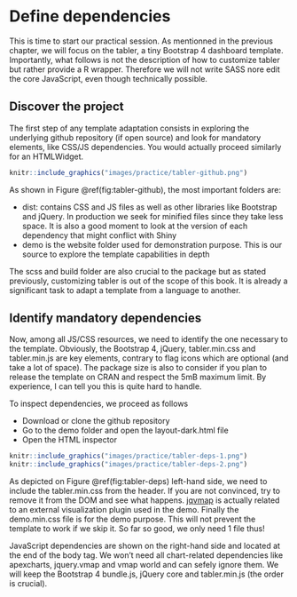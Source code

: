 # Define dependencies {#custom-templates-dependencies}
This is time to start our practical session. As mentionned in the previous chapter, we will focus on the tabler, a tiny Bootstrap 4 dashboard template.
Importantly, what follows is not the description of how to customize tabler but rather provide a R wrapper. Therefore we will not write SASS nore edit the core JavaScript, even though technically possible.

## Discover the project
The first step of any template adaptation consists in exploring the underlying github repository (if open source) and look for mandatory elements, like CSS/JS dependencies. You would actually proceed similarly for an HTMLWidget.

```r
knitr::include_graphics("images/practice/tabler-github.png")
```

As shown in Figure \@ref(fig:tabler-github), the most important folders are:

  - dist: contains CSS and JS files as well as other libraries like Bootstrap and jQuery. In production we seek for minified files since they take less space. It is also a good moment to look at the version of each dependency that might conflict with Shiny 
  - demo is the website folder used for demonstration purpose. This is our source to explore the template capabilities in depth
  
The scss and build folder are also crucial to the package but as stated previously, customizing tabler is out of the scope of this book. It is already a significant task to adapt a template from a language to another.


## Identify mandatory dependencies
Now, among all JS/CSS resources, we need to identify the one necessary to the template. Obviously, the Bootstrap 4, jQuery, tabler.min.css and tabler.min.js are key elements, contrary to flag icons which are optional (and take a lot of space). The package size is also to consider if you plan to release the template on CRAN and respect the 5mB maximum limit. By experience, I can tell you this is quite hard to handle.

To inspect dependencies, we proceed as follows

  - Download or clone the github repository
  - Go to the demo folder and open the layout-dark.html file
  - Open the HTML inspector
  
```r

knitr::include_graphics("images/practice/tabler-deps-1.png")
knitr::include_graphics("images/practice/tabler-deps-2.png")

```

As depicted on Figure \@ref(fig:tabler-deps) left-hand side, we need to include the tabler.min.css from the header. If you are not convinced, try to remove it from the DOM and see what happens. [jqvmap](https://www.10bestdesign.com/jqvmap/) is actually related to an external visualization plugin used in the demo. Finally the demo.min.css file is for the demo purpose. This will not prevent the template to work if we skip it. So far so good, we only need 1 file thus!

JavaScript dependencies are shown on the right-hand side and located at the end of the body tag. We won't need all chart-related dependencies like apexcharts, jquery.vmap and vmap world and can sefely ignore them. We will keep the Bootstrap 4 bundle.js, jQuery core and tabler.min.js (the order is crucial).
